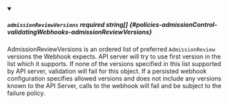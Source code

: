 
<details className="config-field" data-expandable="false" open>
<summary>

##### `admissionReviewVersions` <span className="config-field-required" data-required="false">required</span> <span className="config-field-type">string[]</span> <span className="config-field-default"></span> <span className="config-field-enum"></span> {#policies-admissionControl-validatingWebhooks-admissionReviewVersions}

AdmissionReviewVersions is an ordered list of preferred `AdmissionReview`
versions the Webhook expects. API server will try to use first version in
the list which it supports. If none of the versions specified in this list
supported by API server, validation will fail for this object.
If a persisted webhook configuration specifies allowed versions and does not
include any versions known to the API Server, calls to the webhook will fail
and be subject to the failure policy.

</summary>



</details>
